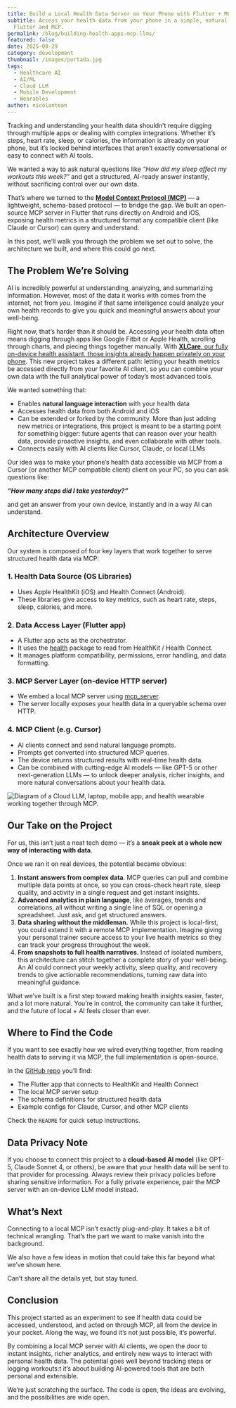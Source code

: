 ```yaml
---
title: Build a Local Health Data Server on Your Phone with Flutter + MCP
subtitle: Access your health data from your phone in a simple, natural way with
  Flutter and MCP.
permalink: /blog/building-health-apps-mcp-llms/
featured: false
date: 2025-08-29
category: development
thumbnail: /images/portada.jpg
tags:
  - Healthcare AI
  - AI/ML
  - Cloud LLM
  - Mobile Development
  - Wearables
author: nicolantean
---
```

Tracking and understanding your health data shouldn’t require digging through multiple apps or dealing with complex integrations. Whether it’s steps, heart rate, sleep, or calories, the information is already on your phone, but it’s locked behind interfaces that aren’t exactly conversational or easy to connect with AI tools.

We wanted a way to ask natural questions like *“How did my sleep affect my workouts this week?”* and get a structured, AI-ready answer instantly, without sacrificing control over our own data.

That’s where we turned to the **[Model Context Protocol (MCP)](https://docs.anthropic.com/en/docs/mcp)** — a lightweight, schema-based protocol — to bridge the gap. We built an open-source MCP server in Flutter that runs directly on Android and iOS, exposing health metrics in a structured format any compatible client (like Claude or Cursor) can query and understand.

In this post, we’ll walk you through the problem we set out to solve, the architecture we built, and where this could go next.

## **The Problem We’re Solving**

AI is incredibly powerful at understanding, analyzing, and summarizing information. However, most of the data it works with comes from the internet, not from *you*. Imagine if that same intelligence could analyze your own health records to give you quick and meaningful answers about your well-being.

Right now, that’s harder than it should be. Accessing your health data often means digging through apps like Google Fitbit or Apple Health, scrolling through charts, and piecing things together manually. With [**XLCare**, our fully on-device health assistant, those insights already happen privately on your phone](https://blog.xmartlabs.com/blog/blog-on-device-ai-health-assistant-xlcare/). This new project takes a different path: letting your health metrics be accessed directly from your favorite AI client, so you can combine your own data with the full analytical power of today’s most advanced tools.

We wanted something that:

* Enables **natural language interaction** with your health data
* Accesses health data from both Android and iOS
* Can be extended or forked by the community. More than just adding new metrics or integrations, this project is meant to be a starting point for something bigger: future agents that can reason over your health data, provide proactive insights, and even collaborate with other tools.
* Connects easily with AI clients like Cursor, Claude, or local LLMs

Our idea was to make your phone’s health data accessible via MCP from a Cursor (or another MCP compatible client) client on your PC, so you can ask questions like:

***“How many steps did I take yesterday?”***

and get an answer from your own device, instantly and in a way AI can understand.

## Architecture Overview

Our system is composed of four key layers that work together to serve structured health data via MCP:

### 1. Health Data Source (OS Libraries)

* Uses Apple HealthKit (iOS) and Health Connect (Android).
* These libraries give access to key metrics, such as heart rate, steps, sleep, calories, and more.

### 2. Data Access Layer (Flutter app)

* A Flutter app acts as the orchestrator.
* It uses the [health](https://pub.dev/packages/health) package to read from HealthKit / Health Connect.
* It manages platform compatibility, permissions, error handling, and data formatting.

### 3. MCP Server Layer (on-device HTTP server)

* We embed a local MCP server using [mcp_server](https://pub.dev/packages/mcp_server).
* The server locally exposes your health data in a queryable schema over HTTP.

### 4. MCP Client (e.g. Cursor)

* AI clients connect and send natural language prompts.
* Prompts get converted into structured MCP queries.
* The device returns structured results with real-time health data.
* Can be combined with cutting-edge AI models — like GPT-5 or other next-generation LLMs — to unlock deeper analysis, richer insights, and more natural conversations about your health data.

<!-- notionvc: 0a1e18e4-39ea-4c29-ad0a-11292e5a831c -->

![Diagram of a Cloud LLM, laptop, mobile app, and health wearable working together through MCP.](/images/frame-2.png)

## **Our Take on the Project**

For us, this isn’t just a neat tech demo — it’s a **sneak peek at a whole new way of interacting with data**.

Once we ran it on real devices, the potential became obvious:

1. **Instant answers from complex data**. MCP queries can pull and combine multiple data points at once, so you can cross-check heart rate, sleep quality, and activity in a single request and get instant insights.
2. **Advanced analytics in plain language**, like averages, trends and correlations, all without writing a single line of SQL or opening a spreadsheet. Just ask, and get structured answers.
3. **Data sharing without the middleman.** While this project is local-first, you could extend it with a remote MCP implementation. Imagine giving your personal trainer secure access to your live health metrics so they can track your progress throughout the week.
4. **From snapshots to full health narratives.** Instead of isolated numbers, this architecture can stitch together a complete story of your well-being. An AI could connect your weekly activity, sleep quality, and recovery trends to give actionable recommendations, turning raw data into meaningful guidance.

What we’ve built is a first step toward making health insights easier, faster, and a lot more natural. You’re in control, the community can take it further, and the future of local + AI feels closer than ever.

<VideoPlayer name="Screen Recording blog Nico L.mp4" />

## **Where to Find the Code**

If you want to see exactly how we wired everything together, from reading health data to serving it via MCP, the full implementation is open-source.

In the [GitHub repo](https://github.com/xmartlabs/vytalLink-client/tree/1.0.0) you’ll find:

* The Flutter app that connects to HealthKit and Health Connect
* The local MCP server setup
* The schema definitions for structured health data
* Example configs for Claude, Cursor, and other MCP clients

Check the `README` for quick setup instructions.

## **Data Privacy Note**

If you choose to connect this project to a **cloud-based AI model** (like GPT-5, Claude Sonnet 4, or others), be aware that your health data will be sent to that provider for processing. Always review their privacy policies before sharing sensitive information. For a fully private experience, pair the MCP server with an on-device LLM model instead.

## **What’s Next**

Connecting to a local MCP isn’t exactly plug-and-play. It takes a bit of technical wrangling. That’s the part we want to make vanish into the background.

We also have a few ideas in motion that could take this far beyond what we’ve shown here.

Can’t share all the details yet, but stay tuned.

## **Conclusion**

This project started as an experiment to see if health data could be accessed, understood, and acted on through MCP, all from the device in your pocket. Along the way, we found it’s not just possible, it’s powerful.

By combining a local MCP server with AI clients, we open the door to instant insights, richer analytics, and entirely new ways to interact with personal health data. The potential goes well beyond tracking steps or logging workouts:t it’s about building AI-powered tools that are both personal and extensible.

We’re just scratching the surface. The code is open, the ideas are evolving, and the possibilities are wide open.

<!-- notionvc: 49e00757-7672-4d7b-8546-67173c90293a -->